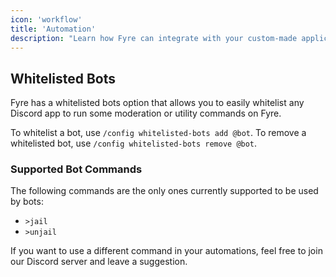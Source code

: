 ```yaml
---
icon: 'workflow'
title: 'Automation'
description: "Learn how Fyre can integrate with your custom-made applications."
---
```


## Whitelisted Bots
Fyre has a whitelisted bots option that allows you to easily whitelist any Discord app to run some moderation or utility commands on Fyre.

To whitelist a bot, use `/config whitelisted-bots add @bot`. To remove a whitelisted bot, use `/config whitelisted-bots remove @bot`.


### Supported Bot Commands
The following commands are the only ones currently supported to be used by bots:
- `>jail`
- `>unjail`

If you want to use a different command in your automations, feel free to join our Discord server and leave a suggestion.
